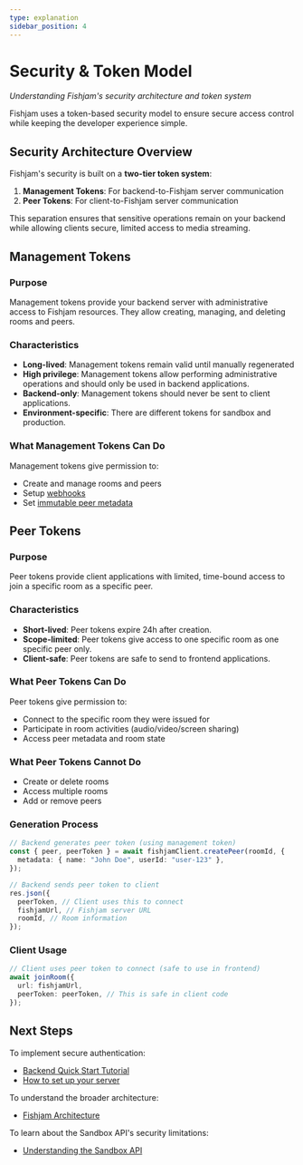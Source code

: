 ```yaml
---
type: explanation
sidebar_position: 4
---
```


# Security & Token Model

_Understanding Fishjam's security architecture and token system_

Fishjam uses a token-based security model to ensure secure access control while keeping the developer experience simple.

## Security Architecture Overview

Fishjam's security is built on a **two-tier token system**:

1. **Management Tokens**: For backend-to-Fishjam server communication
2. **Peer Tokens**: For client-to-Fishjam server communication

This separation ensures that sensitive operations remain on your backend while allowing clients secure, limited access to media streaming.

## Management Tokens

### Purpose

Management tokens provide your backend server with administrative access to Fishjam resources. They allow creating, managing, and deleting rooms and peers.

### Characteristics

- **Long-lived**: Management tokens remain valid until manually regenerated
- **High privilege**: Management tokens allow performing administrative operations and should only be used in backend applications.
- **Backend-only**: Management tokens should never be sent to client applications.
- **Environment-specific**: There are different tokens for sandbox and production.

### What Management Tokens Can Do

Management tokens give permission to:

- Create and manage rooms and peers
- Setup [webhooks](../how-to/backend/server-setup#webhooks)
- Set [immutable peer metadata](../how-to/backend/server-setup#metadata)

## Peer Tokens

### Purpose

Peer tokens provide client applications with limited, time-bound access to join a specific room as a specific peer.

### Characteristics

- **Short-lived**: Peer tokens expire 24h after creation.
- **Scope-limited**: Peer tokens give access to one specific room as one specific peer only.
- **Client-safe**: Peer tokens are safe to send to frontend applications.

### What Peer Tokens Can Do

Peer tokens give permission to:

- Connect to the specific room they were issued for
- Participate in room activities (audio/video/screen sharing)
- Access peer metadata and room state

### What Peer Tokens Cannot Do

- Create or delete rooms
- Access multiple rooms
- Add or remove peers

### Generation Process

```typescript
// Backend generates peer token (using management token)
const { peer, peerToken } = await fishjamClient.createPeer(roomId, {
  metadata: { name: "John Doe", userId: "user-123" },
});

// Backend sends peer token to client
res.json({
  peerToken, // Client uses this to connect
  fishjamUrl, // Fishjam server URL
  roomId, // Room information
});
```

### Client Usage

```typescript
// Client uses peer token to connect (safe to use in frontend)
await joinRoom({
  url: fishjamUrl,
  peerToken: peerToken, // This is safe in client code
});
```

## Next Steps

To implement secure authentication:

- [Backend Quick Start Tutorial](../tutorials/backend-quick-start)
- [How to set up your server](../how-to/backend/server-setup)

To understand the broader architecture:

- [Fishjam Architecture](../explanation/architecture)

To learn about the Sandbox API's security limitations:

- [Understanding the Sandbox API](../explanation/sandbox-api-concept)
